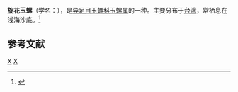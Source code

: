 {{Speciesbox 
| taxon = Natica nipponensis
| binomial_authority = Kuroda, 1961
}}
'''旋花玉螺'''（学名：''{{lang|la|Natica nipponensis}}''），是[[异足目|异足目]][[玉螺科|玉螺科]][[玉螺属|玉螺属]]的一种。主要分布于[[台湾|台湾]]，常栖息在浅海沙底。<ref>{{cite web|url=http://shell.sinica.edu.tw/chinese/shellbase_detail.php?science_no=666|title=国际贝库：旋花玉螺|publisher=台湾贝类资料库|accessdate=2009-08-11|archive-date=2016-03-04|archive-url=https://web.archive.org/web/20160304130743/http://shell.sinica.edu.tw/chinese/shellbase_detail.php?science_no=666|dead-url=no}}</ref>

== 参考文献 ==
{{reflist|2}}
{{Taxonbar|from=Q13878326}}

[[Category:玉螺属|X]]
[[Category:_1961年描述的动物|X]]